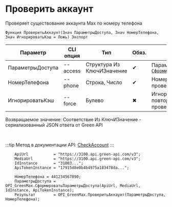 ﻿---
sidebar_position: 11
description: Проверить аккаунт и другие функции для работы с Green Max в Открытом пакете интеграций - бесплатной open-source библиотеке интеграций для 1С:Предприятие 8, OneScript и CLI
keywords: [1C, 1С, 1С:Предприятие, 1С:Предприятие 8.3, API, Интеграция, Сервисы, Обмен, OneScript, CLI, Green Max]
---


# Проверить аккаунт
 Проверяет существование аккаунта Max по номеру телефона



`Функция ПроверитьАккаунт(Знач ПараметрыДоступа, Знач НомерТелефона, Знач ИгнорироватьКэш = Ложь) Экспорт`

  | Параметр | CLI опция | Тип | Обяз. | Назначение |
  |-|-|-|-|-|
  | ПараметрыДоступа | --access | Структура Из КлючИЗначение | &#x2714; | Параметры доступа. См. [`СформироватьПараметрыДоступа`](/docs/GreenMax/Account/Form-access-parameters) |
  | НомерТелефона | --phone | Строка, Число | &#x2714; | Номер телефона для проверки без знака + |
  | ИгнорироватьКэш | --force | Булево | &#x2716; | Игнорировать кэш при повторном запросе проверки |

  
  Возвращаемое значение:   Соответствие Из КлючИЗначение - сериализованный JSON ответа от Green API

<br/>

:::tip
Метод в документации API: [CheckAccount](https://green-api.com/v3/docs/api/service/CheckAccount/)
:::
<br/>


```bsl title="Пример использования для 1С:Предприятие/OneScript"
    ApiUrl           = "https://3100.api.green-api.com/v3";
    MediaUrl         = "https://3100.api.green-api.com/v3";
    IdInstance       = "31003...";
    ApiTokenInstance = "17915d8e0b4b4975a183478da...";

    НомерТелефона = 441234567890;
    ПараметрыДоступа = OPI_GreenMax.СформироватьПараметрыДоступа(ApiUrl, MediaUrl, IdInstance, ApiTokenInstance);
    Результат        = OPI_GreenMax.ПроверитьАккаунт(ПараметрыДоступа, НомерТелефона);
```
    




